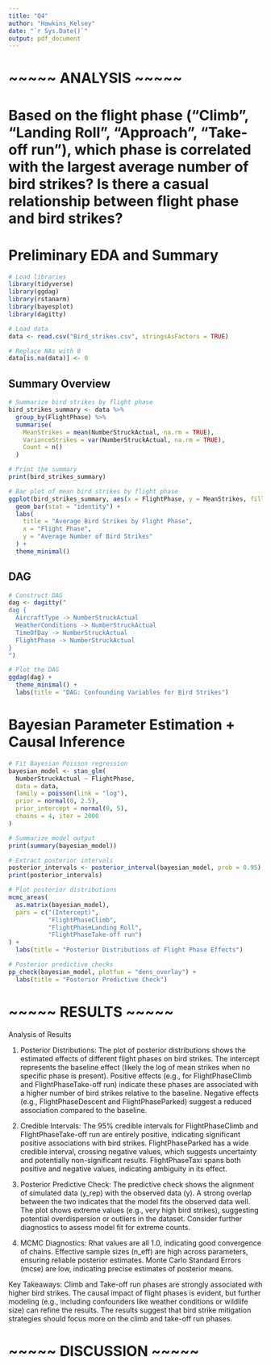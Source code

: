 ```yaml
---
title: "Q4"
author: "Hawkins_Kelsey"
date: "`r Sys.Date()`"
output: pdf_document
---
```

# ~~~~~ ANALYSIS ~~~~~

# Based on the flight phase ("Climb", "Landing Roll", "Approach", "Take-off run"), which phase is correlated with the largest average number of bird strikes? Is there a casual relationship between flight phase and bird strikes?

# Preliminary EDA and Summary

```r
# Load libraries
library(tidyverse)
library(ggdag)
library(rstanarm)
library(bayesplot)
library(dagitty)

# Load data
data <- read.csv("Bird_strikes.csv", stringsAsFactors = TRUE)

# Replace NAs with 0
data[is.na(data)] <- 0

```

## Summary Overview
```r
# Summarize bird strikes by flight phase
bird_strikes_summary <- data %>%
  group_by(FlightPhase) %>%
  summarise(
    MeanStrikes = mean(NumberStruckActual, na.rm = TRUE),
    VarianceStrikes = var(NumberStruckActual, na.rm = TRUE),
    Count = n()
  )

# Print the summary
print(bird_strikes_summary)

# Bar plot of mean bird strikes by flight phase
ggplot(bird_strikes_summary, aes(x = FlightPhase, y = MeanStrikes, fill = FlightPhase)) +
  geom_bar(stat = "identity") +
  labs(
    title = "Average Bird Strikes by Flight Phase",
    x = "Flight Phase",
    y = "Average Number of Bird Strikes"
  ) +
  theme_minimal()

```

## DAG
```r
# Construct DAG
dag <- dagitty("
dag {
  AircraftType -> NumberStruckActual
  WeatherConditions -> NumberStruckActual
  TimeOfDay -> NumberStruckActual
  FlightPhase -> NumberStruckActual
}
")

# Plot the DAG
ggdag(dag) +
  theme_minimal() +
  labs(title = "DAG: Confounding Variables for Bird Strikes")

```

# Bayesian Parameter Estimation + Causal Inference
```r
# Fit Bayesian Poisson regression
bayesian_model <- stan_glm(
  NumberStruckActual ~ FlightPhase,
  data = data,
  family = poisson(link = "log"),
  prior = normal(0, 2.5),
  prior_intercept = normal(0, 5),
  chains = 4, iter = 2000
)

# Summarize model output
print(summary(bayesian_model))

# Extract posterior intervals
posterior_intervals <- posterior_interval(bayesian_model, prob = 0.95)
print(posterior_intervals)

# Plot posterior distributions
mcmc_areas(
  as.matrix(bayesian_model),
  pars = c("(Intercept)", 
           "FlightPhaseClimb", 
           "FlightPhaseLanding Roll", 
           "FlightPhaseTake-off run")
) +
  labs(title = "Posterior Distributions of Flight Phase Effects")

# Posterior predictive checks
pp_check(bayesian_model, plotfun = "dens_overlay") +
  labs(title = "Posterior Predictive Check")

```
# ~~~~~ RESULTS ~~~~~

Analysis of Results

1. Posterior Distributions:
The plot of posterior distributions shows the estimated effects of different flight phases on bird strikes.
The intercept represents the baseline effect (likely the log of mean strikes when no specific phase is present).
Positive effects (e.g., for FlightPhaseClimb and FlightPhaseTake-off run) indicate these phases are associated with a higher number of bird strikes relative to the baseline.
Negative effects (e.g., FlightPhaseDescent and FlightPhaseParked) suggest a reduced association compared to the baseline.

2. Credible Intervals:
The 95% credible intervals for FlightPhaseClimb and FlightPhaseTake-off run are entirely positive, indicating significant positive associations with bird strikes.
FlightPhaseParked has a wide credible interval, crossing negative values, which suggests uncertainty and potentially non-significant results.
FlightPhaseTaxi spans both positive and negative values, indicating ambiguity in its effect.

3. Posterior Predictive Check:
The predictive check shows the alignment of simulated data (y_rep) with the observed data (y).
A strong overlap between the two indicates that the model fits the observed data well.
The plot shows extreme values (e.g., very high bird strikes), suggesting potential overdispersion or outliers in the dataset. Consider further diagnostics to assess model fit for extreme counts.

4. MCMC Diagnostics:
Rhat values are all 1.0, indicating good convergence of chains.
Effective sample sizes (n_eff) are high across parameters, ensuring reliable posterior estimates.
Monte Carlo Standard Errors (mcse) are low, indicating precise estimates of posterior means.

Key Takeaways:
Climb and Take-off run phases are strongly associated with higher bird strikes.
The causal impact of flight phases is evident, but further modeling (e.g., including confounders like weather conditions or wildlife size) can refine the results.
The results suggest that bird strike mitigation strategies should focus more on the climb and take-off run phases.

# ~~~~~ DISCUSSION ~~~~~
